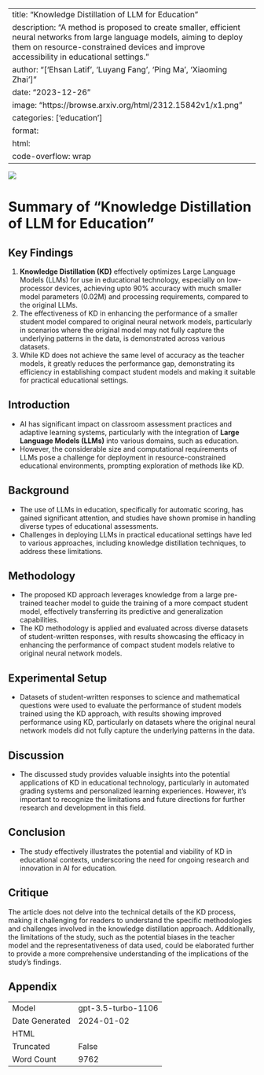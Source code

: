 
---
title: "Knowledge Distillation of LLM for Education"
description: "A method is proposed to create smaller, efficient neural networks from large language models, aiming to deploy them on resource-constrained devices and improve accessibility in educational settings."
author: "['Ehsan Latif', 'Luyang Fang', 'Ping Ma', 'Xiaoming Zhai']"
date: "2023-12-26"
image: "https://browse.arxiv.org/html/2312.15842v1/x1.png"
categories: ['education']
format:
  html:
    code-overflow: wrap
---

![](https://browse.arxiv.org/html/2312.15842v1/x1.png)

# Summary of "Knowledge Distillation of LLM for Education"

## Key Findings
1. **Knowledge Distillation (KD)** effectively optimizes Large Language Models (LLMs) for use in educational technology, especially on low-processor devices, achieving upto 90% accuracy with much smaller model parameters (0.02M) and processing requirements, compared to the original LLMs.
2. The effectiveness of KD in enhancing the performance of a smaller student model compared to original neural network models, particularly in scenarios where the original model may not fully capture the underlying patterns in the data, is demonstrated across various datasets.
3. While KD does not achieve the same level of accuracy as the teacher models, it greatly reduces the performance gap, demonstrating its efficiency in establishing compact student models and making it suitable for practical educational settings.

## Introduction
- AI has significant impact on classroom assessment practices and adaptive learning systems, particularly with the integration of **Large Language Models (LLMs)** into various domains, such as education.
- However, the considerable size and computational requirements of LLMs pose a challenge for deployment in resource-constrained educational environments, prompting exploration of methods like KD.

## Background
- The use of LLMs in education, specifically for automatic scoring, has gained significant attention, and studies have shown promise in handling diverse types of educational assessments.
- Challenges in deploying LLMs in practical educational settings have led to various approaches, including knowledge distillation techniques, to address these limitations.

## Methodology
- The proposed KD approach leverages knowledge from a large pre-trained teacher model to guide the training of a more compact student model, effectively transferring its predictive and generalization capabilities.
- The KD methodology is applied and evaluated across diverse datasets of student-written responses, with results showcasing the efficacy in enhancing the performance of compact student models relative to original neural network models.

## Experimental Setup
- Datasets of student-written responses to science and mathematical questions were used to evaluate the performance of student models trained using the KD approach, with results showing improved performance using KD, particularly on datasets where the original neural network models did not fully capture the underlying patterns in the data.

## Discussion
- The discussed study provides valuable insights into the potential applications of KD in educational technology, particularly in automated grading systems and personalized learning experiences. However, it's important to recognize the limitations and future directions for further research and development in this field.

## Conclusion
- The study effectively illustrates the potential and viability of KD in educational contexts, underscoring the need for ongoing research and innovation in AI for education.

## Critique
The article does not delve into the technical details of the KD process, making it challenging for readers to understand the specific methodologies and challenges involved in the knowledge distillation approach. Additionally, the limitations of the study, such as the potential biases in the teacher model and the representativeness of data used, could be elaborated further to provide a more comprehensive understanding of the implications of the study's findings.

## Appendix

|          |          |
|----------|----------|
| Model     | gpt-3.5-turbo-1106       |
| Date Generated     | 2024-01-02       |
| HTML     |        |
| Truncated       | False       |
| Word Count       | 9762       |